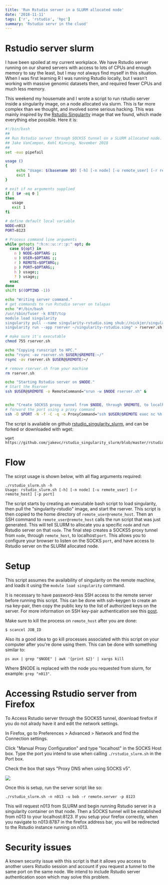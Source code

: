 ```yaml
---
title: 'Run Rstudio server in a SLURM allocated node'
date: '2018-11-11'
tags: ['r', 'rstudio', 'hpc']
summary: 'Rstudio servr in the cluod'
---
```


# Rstudio server slurm

I have been spoiled at my current workplace. We have Rstudio server running on our shared servers with access to lots of CPUs and enough memory to say the least, but I may not always find myself in this situation. When I was first learning R I was running Rstudio locally, but I wasn't working with massive genomic datasets then, and required fewer CPUs and much less memory.

This weekend my housemate and I wrote a script to run rstudio server inside a singularity image, on a node allocated via slurm. This is far more complex than we thought, and involved some serious hacking. This was mainly inspired by the [Rstudio Singularity](https://github.com/nickjer/singularity-rstudio) image that we found, which made everything else possible. Here it is:

```bash
#!/bin/bash
##
## Run Rstudio server through SOCKS5 tunnel on a SLURM allocated node.
## Jake VanCampen, Kohl Kinning, November 2018
##
set -euo pipefail

usage ()
{
	 echo "Usage: $(basename $0) [-h] [-n node] [-u remote_user] [-r remote_host] [-p port]" >&2
	 exit 1
}

# exit if no arguments supplied
if [ $# -eq 0 ]
then
   usage
   exit 1
fi

# define default local variable
NODE=n013
PORT=8123

# Process command line arguments
while getopts ":h:n::u::r::p:" opt; do
  case ${opt} in
    n ) NODE=$OPTARG ;;
    u ) USER=$OPTARG ;;
    r ) REMOTE=$OPTARG;;
    p ) PORT=$OPTARG;;
    h ) usage;;
    ? ) usage;;
  esac
done
shift $((OPTIND -1))

echo "Writing server command."
# get commands to run Rstudio server on talapas
echo "#!/bin/bash
/usr/sbin/fuser -k 8787/tcp
module load singularity
singularity pull --name singularity-rstudio.simg shub://nickjer/singularity-rstudio
singularity run --app rserver ~/singularity-rstudio.simg" > rserver.sh

# make sure it's executable
chmod 755 rserver.sh

echo "Copying runscript to HPC."
echo "rsync -av rserver.sh $USER@$REMOTE:~/"
rsync -av rserver.sh $USER@$REMOTE:~/

# remove rserver.sh from your machine
rm rserver.sh

echo "Starting Rstudio server on $NODE."
# Start the Rserver
ssh $USER@$REMOTE -o RemoteCommand="srun -w $NODE rserver.sh" &


echo "Create SOCKS5 proxy tunnel from $NODE, through $REMOTE, to localhost:$PORT."
# forward the port using a proxy command
ssh -D $PORT -N -f -C -q -o ProxyCommand="ssh $USER@$REMOTE exec nc %h %p" $USER@$NODE
```

The script is available on github [rstudio_singularity_slurm](https://github.com/jakevc/rstudio_singularity_slurm), and can be forked or downloaded with wget:

```
wget https://github.com/jakevc/rstudio_singularity_slurm/blob/master/rstudio_slurm.sh
```

# Flow

The scirpt usage is shown below, with all flag arguments required:

```
./rstudio_slurm.sh -h
Usage: rstudio_slurm.sh [-h] [-n node] [-u remote_user] [-r remote_host] [-p port]
```

The script starts by creating an executable bash script to load singularity, then pull the "singularity-rstudio" image, and start the rserver. This script is then copied to the home directory of `remote_user@remote_host`. Then an SSH command to `remote_user@remote_host` calls the run script that was just generated. This will tell SLURM to allocate you a specific `node` and run Rstudio server on that `node`. The final step creates a SOCKS5 proxy tunnel from `node`, through `remote_host`, to localhost:`port`. This allows you to configure your browser to listen on the SOCKS `port`, and have access to Rstudio server on the SLURM allocated node.

# Setup

This script assumes the availability of singularity on the remote machine, and loads it using the `module load singularity` command.

It is necessary to have password-less SSH access to the remote server before running this script. This can be done with ssh-keygen to create an rsa key-pair, then copy the public key to the list of authorized keys on the server. For more information on SSH key-pair authentication see this [post](https://www.digitalocean.com/community/tutorials/how-to-configure-ssh-key-based-authentication-on-a-freebsd-server).

Make sure to kill the process on `remote_host` after you are done:

```
$ scancel JOB_ID
```

Also its a good idea to go kill processes associated with this script on your computer after you're done using them. This can be done with something similar to:

```
ps aux | grep "$NODE" | awk '{print $2}' | xargs kill
```

Where $NODE is replaced with the node you requested from slurm, for example: `grep "n013"`.

# Accessing Rstudio server from Firefox

To Access Rstudio server through the SOCKS5 tunnel, download firefox if you do not alrady have it and edit the network settings.

In Firefox, go to Preferences > Advanced > Network and find the Connection settings.

Click "Manual Proxy Configuration" and type "localhost" in the SOCKS Host box. Type the port you intend to use when calling `./rstudio_slurm.sh` in the Port box.

Check the box that says "Proxy DNS when using SOCKS v5".

![](https://github.com/jakevc/rstudio_singularity_slurm/blob/master/firefox_setup.png)

Once this is setup, run the server script like so:

```
./rstudio_slurm.sh -n n013 -u bob -r remote.server -p 8123
```

This will request n013 from SLURM and begin running Rstudio server in a singularity container on that node. Then a SOCKS tunnel will be established from n013 to your localhost:8123. If you setup your firefox correctly, when you navigate to n013:8787 in the firefox address bar, you will be redirected to the Rstudio instance running on n013.

# Security issues

A known security issue with this script is that it allows you access to another users Rstudio session and account if you request a tunnel to the same port on the same node. We intend to include Rstudio server authentication soon which may solve this problem.
